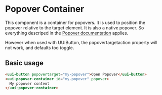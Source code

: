 
<Meta of={stories} />

# Popover Container

This component is a container for popovers. It is used to position the popover relative to the target element.
It is also a native popover. So everything descriped in the [Popover documentation](https://developer.mozilla.org/en-US/docs/Web/API/Popover_API) applies.

However when used with UUIButton, the popovertargetaction property will not work, and defaults too toggle.

## Basic usage

```html
<uui-button popovertarget="my-popover">Open Popover</uui-button>
<uui-popover-container id="my-popover" popover>
  My popover content
</uui-popover-container>
```

<Primary of={stories}>
  <Controls of={stories} />
</Primary>
